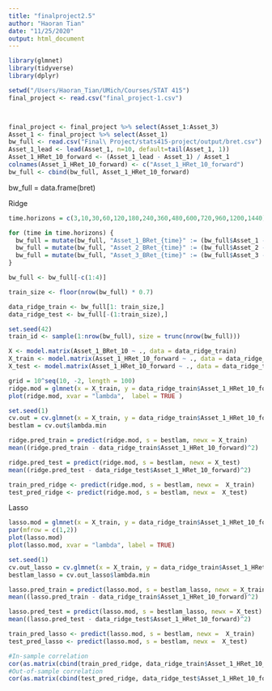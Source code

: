 ```yaml
---
title: "finalproject2.5"
author: "Haoran Tian"
date: "11/25/2020"
output: html_document
---
```


```r
library(glmnet)
library(tidyverse)
library(dplyr)

setwd("/Users/Haoran_Tian/UMich/Courses/STAT 415")
final_project <- read.csv("final_project-1.csv")



final_project <- final_project %>% select(Asset_1:Asset_3)
Asset_1 <- final_project %>% select(Asset_1)
bw_full <- read.csv("Final\ Project/stats415-project/output/bret.csv")
Asset_1_lead <- lead(Asset_1, n=10, default=tail(Asset_1, 1))
Asset_1_HRet_10_forward <- (Asset_1_lead - Asset_1) / Asset_1
colnames(Asset_1_HRet_10_forward) <- c("Asset_1_HRet_10_forward")
bw_full <- cbind(bw_full, Asset_1_HRet_10_forward)
```


bw_full = data.frame(bret)

Ridge

```r


time.horizons = c(3,10,30,60,120,180,240,360,480,600,720,960,1200,1440)

for (time in time.horizons) {
  bw_full = mutate(bw_full, "Asset_1_BRet_{time}" := (bw_full$Asset_1 - ifelse(X > (time-1), lag(bw_full$Asset_1, n=time), bw_full$Asset_1[1]))/ifelse(X > (time-1), lag(bw_full$Asset_1, n=time), bw_full$Asset_1[1]))
  bw_full = mutate(bw_full, "Asset_2_BRet_{time}" := (bw_full$Asset_2 - ifelse(X > (time-1), lag(bw_full$Asset_2, n=time), bw_full$Asset_2[1]))/ifelse(X > (time-1), lag(bw_full$Asset_2, n=time), bw_full$Asset_2[1]))
  bw_full = mutate(bw_full, "Asset_3_BRet_{time}" := (bw_full$Asset_3 - ifelse(X > (time-1), lag(bw_full$Asset_3, n=time), bw_full$Asset_3[1]))/ifelse(X > (time-1), lag(bw_full$Asset_3, n=time), bw_full$Asset_3[1]))
}

bw_full <- bw_full[-c(1:4)]


```


``` r
train_size <- floor(nrow(bw_full) * 0.7)

data_ridge_train <- bw_full[1: train_size,]
data_ridge_test <- bw_full[-(1:train_size),]

set.seed(42)
train_id <- sample(1:nrow(bw_full), size = trunc(nrow(bw_full)))

X <- model.matrix(Asset_1_BRet_10 ~ ., data = data_ridge_train)
X_train <- model.matrix(Asset_1_HRet_10_forward ~ ., data = data_ridge_train)
X_test <- model.matrix(Asset_1_HRet_10_forward ~ ., data = data_ridge_test)

grid = 10^seq(10, -2, length = 100)
ridge.mod = glmnet(x = X_train, y = data_ridge_train$Asset_1_HRet_10_forward, alpha = 0, lambda = grid)
plot(ridge.mod, xvar = "lambda",  label = TRUE )

set.seed(1)
cv.out = cv.glmnet(x = X_train, y = data_ridge_train$Asset_1_HRet_10_forward, alpha = 0, lambda = grid)
bestlam = cv.out$lambda.min

ridge.pred_train = predict(ridge.mod, s = bestlam, newx = X_train)
mean((ridge.pred_train - data_ridge_train$Asset_1_HRet_10_forward)^2)

ridge.pred_test = predict(ridge.mod, s = bestlam, newx = X_test)
mean((ridge.pred_test - data_ridge_test$Asset_1_HRet_10_forward)^2)

train_pred_ridge <- predict(ridge.mod, s = bestlam, newx =  X_train)
test_pred_ridge <- predict(ridge.mod, s = bestlam, newx =  X_test)
```




Lasso

``` r


lasso.mod = glmnet(x = X_train, y = data_ridge_train$Asset_1_HRet_10_forward, alpha = 1, lambda = grid)
par(mfrow = c(1,2))
plot(lasso.mod)
plot(lasso.mod, xvar = "lambda", label = TRUE)

set.seed(1)
cv.out_lasso = cv.glmnet(x = X_train, y = data_ridge_train$Asset_1_HRet_10_forward, alpha = 1, lambda = grid)
bestlam_lasso = cv.out_lasso$lambda.min

lasso.pred_train = predict(lasso.mod, s = bestlam_lasso, newx = X_train)
mean((lasso.pred_train - data_ridge_train$Asset_1_HRet_10_forward)^2)

lasso.pred_test = predict(lasso.mod, s = bestlam_lasso, newx = X_test)
mean((lasso.pred_test - data_ridge_test$Asset_1_HRet_10_forward)^2)

train_pred_lasso <- predict(lasso.mod, s = bestlam, newx =  X_train)
test_pred_lasso <- predict(lasso.mod, s = bestlam, newx =  X_test)

#In-sample correlation
cor(as.matrix(cbind(train_pred_ridge, data_ridge_train$Asset_1_HRet_10_forward)))
#Out-of-sample correlation
cor(as.matrix(cbind(test_pred_ridge, data_ridge_test$Asset_1_HRet_10_forward)))
```